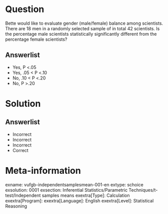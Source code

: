 Question
========

Bette would like to evaluate gender (male/female) balance among scientists. There are 18 men in a randomly selected sample of in total 42 scientists. Is the percentage male scientists statistically significantly different from the percentage female scientists?
  
Answerlist
----------
* Yes, P <.05
* Yes, .05 < P <.10
* No, .10 < P <.20
* No, P >.20

Solution
========

Answerlist
----------
* Incorrect
* Incorrect
* Incorrect
* Correct

Meta-information
================
exname: vufgb-independentsamplesmean-001-en
extype: schoice
exsolution: 0001
exsection: Inferential Statistics/Parametric Techniques/t-test/Independent samples means
exextra[Type]: Calculation
exextra[Program]: 
exextra[Language]: English
exextra[Level]: Statistical Reasoning
